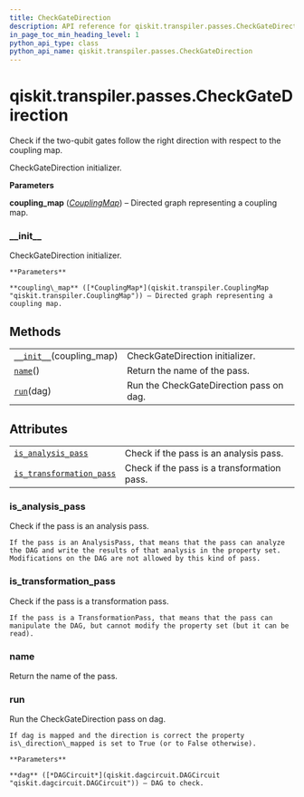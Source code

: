 ```yaml
---
title: CheckGateDirection
description: API reference for qiskit.transpiler.passes.CheckGateDirection
in_page_toc_min_heading_level: 1
python_api_type: class
python_api_name: qiskit.transpiler.passes.CheckGateDirection
---
```


# qiskit.transpiler.passes.CheckGateDirection

<Class id="qiskit.transpiler.passes.CheckGateDirection" isDedicatedPage={true} github="https://github.com/qiskit/qiskit/tree/stable/0.18/qiskit/transpiler/passes/utils/check_gate_direction.py" signature="CheckGateDirection(*args, **kwargs)" modifiers="class">
  Check if the two-qubit gates follow the right direction with respect to the coupling map.

  CheckGateDirection initializer.

  **Parameters**

  **coupling\_map** ([*CouplingMap*](qiskit.transpiler.CouplingMap "qiskit.transpiler.CouplingMap")) – Directed graph representing a coupling map.

  ### \_\_init\_\_

  <Function id="qiskit.transpiler.passes.CheckGateDirection.__init__" signature="__init__(coupling_map)">
    CheckGateDirection initializer.

    **Parameters**

    **coupling\_map** ([*CouplingMap*](qiskit.transpiler.CouplingMap "qiskit.transpiler.CouplingMap")) – Directed graph representing a coupling map.
  </Function>

  ## Methods

  |                                                                                                                                           |                                         |
  | ----------------------------------------------------------------------------------------------------------------------------------------- | --------------------------------------- |
  | [`__init__`](#qiskit.transpiler.passes.CheckGateDirection.__init__ "qiskit.transpiler.passes.CheckGateDirection.__init__")(coupling\_map) | CheckGateDirection initializer.         |
  | [`name`](#qiskit.transpiler.passes.CheckGateDirection.name "qiskit.transpiler.passes.CheckGateDirection.name")()                          | Return the name of the pass.            |
  | [`run`](#qiskit.transpiler.passes.CheckGateDirection.run "qiskit.transpiler.passes.CheckGateDirection.run")(dag)                          | Run the CheckGateDirection pass on dag. |

  ## Attributes

  |                                                                                                                                                                      |                                             |
  | -------------------------------------------------------------------------------------------------------------------------------------------------------------------- | ------------------------------------------- |
  | [`is_analysis_pass`](#qiskit.transpiler.passes.CheckGateDirection.is_analysis_pass "qiskit.transpiler.passes.CheckGateDirection.is_analysis_pass")                   | Check if the pass is an analysis pass.      |
  | [`is_transformation_pass`](#qiskit.transpiler.passes.CheckGateDirection.is_transformation_pass "qiskit.transpiler.passes.CheckGateDirection.is_transformation_pass") | Check if the pass is a transformation pass. |

  ### is\_analysis\_pass

  <Function id="qiskit.transpiler.passes.CheckGateDirection.is_analysis_pass" signature="is_analysis_pass" modifiers="property">
    Check if the pass is an analysis pass.

    If the pass is an AnalysisPass, that means that the pass can analyze the DAG and write the results of that analysis in the property set. Modifications on the DAG are not allowed by this kind of pass.
  </Function>

  ### is\_transformation\_pass

  <Function id="qiskit.transpiler.passes.CheckGateDirection.is_transformation_pass" signature="is_transformation_pass" modifiers="property">
    Check if the pass is a transformation pass.

    If the pass is a TransformationPass, that means that the pass can manipulate the DAG, but cannot modify the property set (but it can be read).
  </Function>

  ### name

  <Function id="qiskit.transpiler.passes.CheckGateDirection.name" signature="name()">
    Return the name of the pass.
  </Function>

  ### run

  <Function id="qiskit.transpiler.passes.CheckGateDirection.run" signature="run(dag)">
    Run the CheckGateDirection pass on dag.

    If dag is mapped and the direction is correct the property is\_direction\_mapped is set to True (or to False otherwise).

    **Parameters**

    **dag** ([*DAGCircuit*](qiskit.dagcircuit.DAGCircuit "qiskit.dagcircuit.DAGCircuit")) – DAG to check.
  </Function>
</Class>

